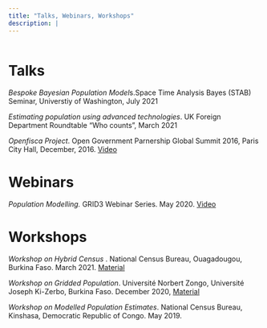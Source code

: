 ```yaml
---
title: "Talks, Webinars, Workshops"
description: |
---
```

<script async src="//static.getclicky.com/101338156.js"></script>
  <noscript><p><img alt="Clicky" width="1" height="1" src="//in.getclicky.com/101338156ns.gif" /></p></noscript>

# Talks

*Bespoke Bayesian Population Model*s.Space Time Analysis Bayes (STAB) Seminar, Universtiy of Washington, July 2021

*Estimating population using advanced technologies*. UK Foreign Department Roundtable "Who counts", March 2021

*Openfisca Project*. Open Government Parnership Global Summit 2016, Paris City Hall, December, 2016. [Video](https://youtu.be/MlIL-WZ62AU?t=17320)

# Webinars

*Population Modelling.* GRID3 Webinar Series. May 2020. [Video](https://www.youtube.com/watch?v=HMFM8HzLfH8&feature=youtu.be)

# Workshops

*Workshop on Hybrid Census* . National Census Bureau, Ouagadougou, Burkina Faso. March 2021. [Material](https://docs.google.com/presentation/d/13tc0DdDVf7lU4q8fDeVJRlVVXxhLjvIcaKtIxH4B1bE/edit?usp=sharing)

*Workshop on Gridded Population*. Université Norbert Zongo, Université Joseph Ki-Zerbo, Burkina Faso. December 2020, [Material](https://docs.google.com/presentation/d/1roxjaDpsF6s7-08XVTr3enAKSD9CFu0JgtEerv4H3dw/edit?usp=sharing)

*Workshop on Modelled Population Estimates*. National Census Bureau, Kinshasa, Democratic Republic of Congo. May 2019.
